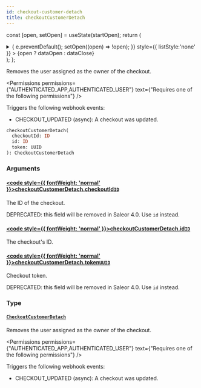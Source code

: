 ```yaml
---
id: checkout-customer-detach
title: checkoutCustomerDetach
---
```






const [open, setOpen] = useState(startOpen);
return (
<details {...(open ? { open: true } : {})} className="details" style={{ border:'none', boxShadow:'none', background:'var(--ifm-background-color)' }}>
<summary
onClick={(e) => {
e.preventDefault();
setOpen((open) => !open);
}}
style={{ listStyle:'none' }} >
{open ? dataOpen : dataClose}
</summary>
{open && children}
</details>
);
};

Removes the user assigned as the owner of the checkout.


<Permissions permissions={"AUTHENTICATED_APP,AUTHENTICATED_USER"} text={"Requires one of the following permissions"} />


Triggers the following webhook events:

- CHECKOUT_UPDATED (async): A checkout was updated.

```graphql
checkoutCustomerDetach(
  checkoutId: ID
  id: ID
  token: UUID
): CheckoutCustomerDetach
```

### Arguments

#### [<code style={{ fontWeight: 'normal' }}>checkoutCustomerDetach.<b>checkoutId</b></code>](#)<Bullet />[`ID`](../../../api-reference/miscellaneous/scalars/id.mdx) <Badge class="badge badge--secondary" text="scalar"/> <Badge class="badge badge--secondary" text="miscellaneous"/>

The ID of the checkout.

DEPRECATED: this field will be removed in Saleor 4.0. Use `id` instead.

#### [<code style={{ fontWeight: 'normal' }}>checkoutCustomerDetach.<b>id</b></code>](#)<Bullet />[`ID`](../../../api-reference/miscellaneous/scalars/id.mdx) <Badge class="badge badge--secondary" text="scalar"/> <Badge class="badge badge--secondary" text="miscellaneous"/>

The checkout's ID.

#### [<code style={{ fontWeight: 'normal' }}>checkoutCustomerDetach.<b>token</b></code>](#)<Bullet />[`UUID`](../../../api-reference/miscellaneous/scalars/uuid.mdx) <Badge class="badge badge--secondary" text="scalar"/> <Badge class="badge badge--secondary" text="miscellaneous"/>

Checkout token.

DEPRECATED: this field will be removed in Saleor 4.0. Use `id` instead.

### Type

#### [`CheckoutCustomerDetach`](../../../api-reference/checkout/objects/checkout-customer-detach.mdx) <Badge class="badge badge--secondary" text="object"/> <Badge class="badge badge--secondary" text="checkout"/>

Removes the user assigned as the owner of the checkout.


<Permissions permissions={"AUTHENTICATED_APP,AUTHENTICATED_USER"} text={"Requires one of the following permissions"} />


Triggers the following webhook events:

- CHECKOUT_UPDATED (async): A checkout was updated.

